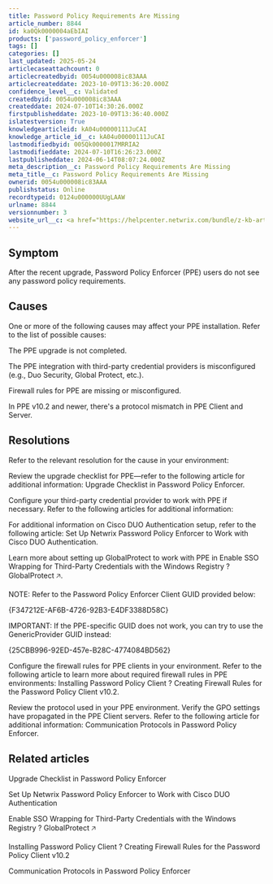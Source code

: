 ```yaml
---
title: Password Policy Requirements Are Missing
article_number: 8844
id: ka0Qk0000004aEbIAI
products: ['password_policy_enforcer']
tags: []
categories: []
last_updated: 2025-05-24
articlecaseattachcount: 0
articlecreatedbyid: 0054u000008ic83AAA
articlecreateddate: 2023-10-09T13:36:20.000Z
confidence_level__c: Validated
createdbyid: 0054u000008ic83AAA
createddate: 2024-07-10T14:30:26.000Z
firstpublisheddate: 2023-10-09T13:36:40.000Z
islatestversion: True
knowledgearticleid: kA04u00000111JuCAI
knowledge_article_id__c: kA04u00000111JuCAI
lastmodifiedbyid: 005Qk0000017MRRIA2
lastmodifieddate: 2024-07-10T16:26:23.000Z
lastpublisheddate: 2024-06-14T08:07:24.000Z
meta_description__c: Password Policy Requirements Are Missing
meta_title__c: Password Policy Requirements Are Missing
ownerid: 0054u000008ic83AAA
publishstatus: Online
recordtypeid: 0124u000000UUgLAAW
urlname: 8844
versionnumber: 3
website_url__c: <a href="https://helpcenter.netwrix.com/bundle/z-kb-articles-salesforce/page/kA04u00000111JuCAI.html" target="_blank">Open in a new window</a>
---
```


## Symptom

After the recent upgrade, Password Policy Enforcer (PPE) users do not see any password policy requirements.

## Causes

One or more of the following causes may affect your PPE installation. Refer to the list of possible causes:

The PPE upgrade is not completed.

The PPE integration with third-party credential providers is misconfigured (e.g., Duo Security, Global Protect, etc.).

Firewall rules for PPE are missing or misconfigured.

In PPE v10.2 and newer, there's a protocol mismatch in PPE Client and Server.

## Resolutions

Refer to the relevant resolution for the cause in your environment:

Review the upgrade checklist for PPE—refer to the following article for additional information: Upgrade Checklist in Password Policy Enforcer.

Configure your third-party credential provider to work with PPE if necessary. Refer to the following articles for additional information:

For additional information on Cisco DUO Authentication setup, refer to the following article: Set Up Netwrix Password Policy Enforcer to Work with Cisco DUO Authentication.

Learn more about setting up GlobalProtect to work with PPE in Enable SSO Wrapping for Third-Party Credentials with the Windows Registry ? GlobalProtect 🡥.

NOTE: Refer to the Password Policy Enforcer Client GUID provided below:

{F347212E-AF6B-4726-92B3-E4DF3388D58C}

IMPORTANT: If the PPE-specific GUID does not work, you can try to use the GenericProvider GUID instead:

{25CBB996-92ED-457e-B28C-4774084BD562}

Configure the firewall rules for PPE clients in your environment. Refer to the following article to learn more about required firewall rules in PPE environments: Installing Password Policy Client ? Creating Firewall Rules for the Password Policy Client v10.2.

Review the protocol used in your PPE environment. Verify the GPO settings have propagated in the PPE Client servers. Refer to the following article for additional information: Communication Protocols in Password Policy Enforcer.

## Related articles

Upgrade Checklist in Password Policy Enforcer

Set Up Netwrix Password Policy Enforcer to Work with Cisco DUO Authentication

Enable SSO Wrapping for Third-Party Credentials with the Windows Registry ? GlobalProtect 🡥

Installing Password Policy Client ? Creating Firewall Rules for the Password Policy Client v10.2

Communication Protocols in Password Policy Enforcer